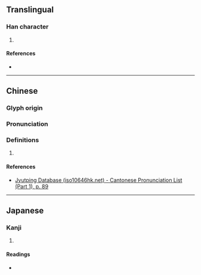 {{character info/new}}
==Translingual==

===Han character===
{{Han char|rn=32|rad=土|as=12|sn=15|four=|canj=GOTF|ids=⿰土無}}

# {{defn|Han|sort=土12}}

====References====
* {{Han ref|kx=0239.160|dkj=05486|dj=0479.010|hdz=10488.010|uh=58B2|ud=22706}}

----

==Chinese==
{{zh-forms|s=}}

===Glyph origin===
{{Han etym}}

===Pronunciation===
{{zh-pron
|m=wǔ
|c=mou4
|mc=y
|oc=y
|cat=
}}

===Definitions===
{{zh-hanzi}}

# {{defn|lang=zh|sort=土12}}

====References====
* [http://www.iso10646hk.net/jp/document/download.jsp Jyutping Database (iso10646hk.net) - Cantonese Pronunciation List (Part 1), p. 89]

----

==Japanese==

===Kanji===
{{ja-kanji|grade=|rs=土12}}

# {{defn|lang=ja|sort=土12}}

====Readings====
* {{ja-readings|on=[[ぼ]] (bo), [[も]] (mo), [[ぶ]] (bu), [[む]] (mu)|kun=}}